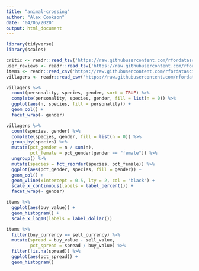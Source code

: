 ```yaml
---
title: "animal-crossing"
author: "Alex Cookson"
date: "04/05/2020"
output: html_document
---
```



```r
library(tidyverse)
library(scales)

critic <- readr::read_tsv('https://raw.githubusercontent.com/rfordatascience/tidytuesday/master/data/2020/2020-05-05/critic.tsv')
user_reviews <- readr::read_tsv('https://raw.githubusercontent.com/rfordatascience/tidytuesday/master/data/2020/2020-05-05/user_reviews.tsv')
items <- readr::read_csv('https://raw.githubusercontent.com/rfordatascience/tidytuesday/master/data/2020/2020-05-05/items.csv')
villagers <- readr::read_csv('https://raw.githubusercontent.com/rfordatascience/tidytuesday/master/data/2020/2020-05-05/villagers.csv')
```

```r
villagers %>%
  count(personality, species, gender, sort = TRUE) %>%
  complete(personality, species, gender, fill = list(n = 0)) %>%
  ggplot(aes(n, species, fill = personality)) +
  geom_col() +
  facet_wrap(~ gender)
```

```r
villagers %>%
  count(species, gender) %>%
  complete(species, gender, fill = list(n = 0)) %>%
  group_by(species) %>%
  mutate(pct_gender = n / sum(n),
         pct_female = pct_gender[gender == "female"]) %>%
  ungroup() %>%
  mutate(species = fct_reorder(species, pct_female)) %>%
  ggplot(aes(pct_gender, species, fill = gender)) +
  geom_col() +
  geom_vline(xintercept = 0.5, lty = 2, col = "black") +
  scale_x_continuous(labels = label_percent()) +
  facet_wrap(~ gender)
```

```r
items %>%
  ggplot(aes(buy_value)) +
  geom_histogram() +
  scale_x_log10(labels = label_dollar())

items %>%
  filter(buy_currency == sell_currency) %>%
  mutate(spread = buy_value - sell_value,
         pct_spread = spread / buy_value) %>%
  filter(!is.na(spread)) %>%
  ggplot(aes(pct_spread)) +
  geom_histogram()
```








